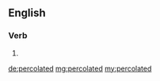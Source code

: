 ==English==

===Verb===
{{head|en}}

# {{en-past of|percolate}}

[[de:percolated]]
[[mg:percolated]]
[[my:percolated]]